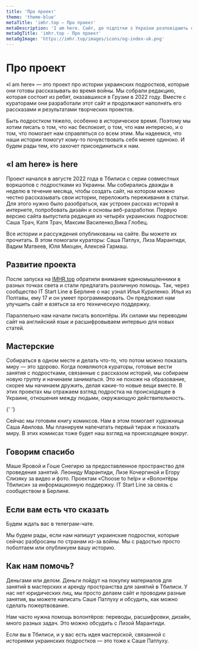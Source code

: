 ```yaml
---
title: 'Про проект'
theme: 'theme-blue'
metaTitle: 'imhr.top — Про проект'
metaDescription: 'I am here. Сайт, де підлітки з України розповідають свої історії.'
metaOgTitle: 'imhr.top - Про проект'
metaOgImage: 'https://imhr.top/images/icons/og-index-uk.png'
---
```


# Про проект

«I am here» — это проект про истории украинских подростков, которые они готовы рассказывать во время войны. Мы собрали редакцию, которая состоит из ребят, оказавшихся в Грузии в 2022 году. Вместе с кураторами они разработали этот сайт и продолжают наполнять его рассказами и результатами творческих проектов.

Быть подростком тяжело, особенно в историческое время. Поэтому мы хотим писать о том, что нас беспокоит, о том, что нам интересно, и о том, что помогает нам справляться со всем этим. Мы надеемся, что наши истории помогут кому-то почувствовать себя менее одиноко. И будем рады тем, кто захочет присоединиться к нам.

## «I am here» is here

Проект начался в августе 2022 года в Тбилиси с серии совместных воркшопов с подростками из Украины. Мы собирались дважды в неделю в течение месяца, чтобы создать сайт, на котором можно честно рассказывать свои истории, переложить переживания в статьи. Для этого нужно было разобраться, как устроен рассказ историй в интернете, попробовать дизайн и основы веб-разработки. Первую версию сайта выпустила редакция из четырёх украинских подростков: Саша Трач, Катя Трач, Максим Василенко,Вика Глобец.

Все истории и рассуждения опубликованы на сайте. Вы можете их прочитать. В этом помогали кураторы: Саша Патлух, Лиза Марантиди, Вадим Матвеев, Юля Миоцен, Алексей Гармаш.

<ImageGrid>
  <GridPhoto
    src="/images/name/sasha.jpg"
    alt="Саша во время прогулки по Ботаническому саду"
  />
  <GridPhoto src="/images/name/vika.jpg" alt="Вика позирует" />
  <GridPhoto
    src="/images/name/maks-vika.jpg"
    alt="Макс и Вика что-то не поделили"
  />
  <GridPhoto src="/images/name/maks.jpg" alt="Макс" />
  <GridPhoto src="/images/name/pes.jpg" alt="Пёс лежит и отдыхает" />
  <GridPhoto src="/images/name/kate.jpg" alt="Катя внимательно смотрит вдаль" />
</ImageGrid>

## Развитие проекта

После запуска на [IMHR.top](http://IMHR.top) обратили внимание единомышленники в разных точках света и стали предлагать различную помощь. Так, через сообщество <BlankLink path="https://t.me/itstartline">IT Start Line</BlankLink> в Берлине о нас узнал Илья Куриленко. Илья из Полтавы, ему 17 и он умеет программировать. Он предложил нам улучшить сайт и взяться за его техническую поддержку.

Параллельно нам начали писать волонтёры. Их силами мы переводим сайт на английский язык и расшифровываем интервью для новых статей.

## Мастерские

Собираться в одном месте и делать что-то, что потом можно показать миру — это здорово. Когда появляются кураторы, готовые вести занятия с подростками, связанные с рассказом историй, мы собираем новую группу и начинаем заниматься. Это не похоже на образование, скорее мы начинаем дружить, делая какие-то новые вещи вместе. В этих проектах мы отражаем взгляд подростка на происходящее в Украине, отношения между людьми, окружающую действительность.

{' '}

<PhotoFullPage src="/images/name/work-process.jpg" text="" />
Сейчас мы готовим книгу комиксов. Нам в этом помогает художница Саша Авилова. Мы
планируем напечатать первый тираж и показать миру. В этих комиксах тоже будет наш
взгляд на происходящее вокруг.

## Говорим спасибо

Маше Яровой и Гоше Снегирю за предоставленное пространство для проведения занятий. Леониду Марантиди, Лизе Кочергиной и Егору Слизяку за видео и фото. Проектам <BlankLink path="https://choosetohelp.ge/">«Choose to help»</BlankLink> и <BlankLink path="https://t.me/volunteerstbilisi">«Волонтёры Тбилиси»</BlankLink> за информационную поддержку. <BlankLink path="https://t.me/itstartline">IT Start Line</BlankLink> за связь с сообществом в Берлине.

## Если вам есть что сказать

Будем ждать вас в <BlankLink path="https://t.me/+tiiH3XpLUB03YWFi">телеграм-чате</BlankLink>.

Мы будем рады, если нам напишут украинские подростки, которые сейчас разбросаны по странам из-за войны. Мы с радостью просто поболтаем или опубликуем вашу историю.

## Как нам помочь?

Деньгами или делом. Деньги пойдут на покупку материалов для занятий в мастерских и аренду пространства для занятий в Тбилиси. У нас нет юридических лиц, мы просто делаем сайт и проводим разные занятия, вы можете написать <BlankLink path="https://t.me/pa7lux">Саше Патлуху</BlankLink> и обсудить, как можно сделать пожертвование.

Нам часто нужна помощь волонтёров: переводы, расшифровки, дизайн, много разных задач. Это можно обсудить с <BlankLink path="https://t.me/lisa_marantidi">Лизой Марантиди</BlankLink>.

Если вы в Тбилиси, и у вас есть идея мастерской, связанной с историями украинских подростков — это тоже к <BlankLink path="https://t.me/pa7lux">Саше Патлуху</BlankLink>.
